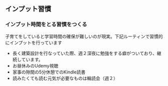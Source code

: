 ## インプット習慣
### インプット時間をとる習慣をつくる
子育てをしていると学習時間の確保が難しいのが現実。下記ルーティンで習慣的にインプットを行っています

- 長く建築設計を行なっていた際、週２深夜に勉強をする癖がついており、継続しています。
- お昼休みのUdemy視聴
- 家事の隙間の5分休憩でのKindle読書
- 読みたくても読む元気が必要なものは輪読会（週２）


